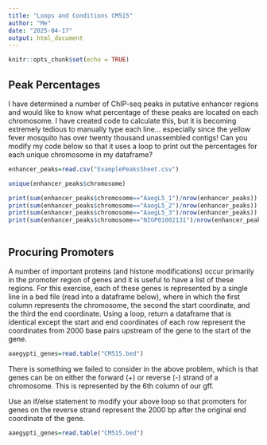 ---
title: "Loops and Conditions CM515"
author: "Me"
date: "2025-04-17"
output: html_document
---

```{r setup, include=FALSE}
knitr::opts_chunk$set(echo = TRUE)
```

## Peak Percentages


I have determined a number of ChIP-seq peaks in putative enhancer regions and would like to know what percentage of these peaks are located on each chromosome. I have created code to calculate this, but it is becoming extremely tedious to manually type each line... especially since the yellow fever mosquito has over twenty thousand unassembled contigs! Can you modify my code below so that it uses a loop to print out the percentages for each unique chromosome in my dataframe?



```{r}
enhancer_peaks=read.csv("ExamplePeaksSheet.csv")

unique(enhancer_peaks$chromosome)

print(sum(enhancer_peaks$chromosome=="AaegL5_1")/nrow(enhancer_peaks))
print(sum(enhancer_peaks$chromosome=="AaegL5_2")/nrow(enhancer_peaks))
print(sum(enhancer_peaks$chromosome=="AaegL5_3")/nrow(enhancer_peaks))
print(sum(enhancer_peaks$chromosome=="NIGP01002131")/nrow(enhancer_peaks))



```

## Procuring Promoters

A number of important proteins (and histone modifications) occur primarily in the promoter region of genes and it is useful to have a list of these regions. For this exercise, each of these genes is represented by a single line in a bed file (read into a dataframe below), where in which the first column represents the chromosome, the second the start coordinate, and the third the end coordinate. Using a loop, return a dataframe that is identical except the start and end coordinates of each row represent the coordinates from 2000 base pairs upstream of the gene to the start of the gene.

```{r}
aaegypti_genes=read.table("CM515.bed")

```


There is something we failed to consider in the above problem, which is that genes can be on either the forward (+) or reverse (-) strand of a chromosome. This is represented by the 6th column of our gff. 

Use an if/else statement to modify your above loop so that promoters for genes on the reverse strand represent the 2000 bp after the original end coordinate of the gene.

```{r}
aaegypti_genes=read.table("CM515.bed")

```